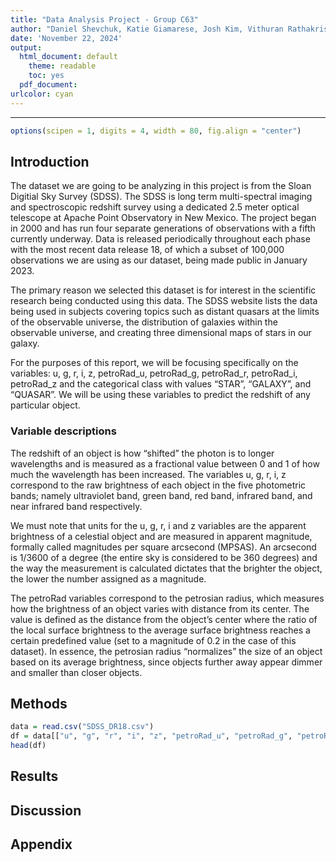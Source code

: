 ```yaml
---
title: "Data Analysis Project - Group C63"
author: "Daniel Shevchuk, Katie Giamarese, Josh Kim, Vithuran Rathakrishnan"
date: 'November 22, 2024'
output:
  html_document: default
    theme: readable
    toc: yes
  pdf_document:
urlcolor: cyan
---
```


***

```r
options(scipen = 1, digits = 4, width = 80, fig.align = "center")
```

## Introduction

The dataset we are going to be analyzing in this project is from the Sloan Digitial Sky Survey (SDSS). The SDSS is long term multi-spectral imaging and spectroscopic redshift survey using a dedicated 2.5 meter optical telescope at Apache Point Observatory in New Mexico. The project began in 2000 and has run four separate generations of observations with a fifth currently underway. Data is released periodically throughout each phase with the most recent data release 18, of which a subset of 100,000 observations we are using as our dataset, being made public in January 2023.

The primary reason we selected this dataset is for interest in the scientific research being conducted using this data. The SDSS website lists the data being used in subjects covering topics such as distant quasars at the limits of the observable universe, the distribution of galaxies within the observable universe, and creating three dimensional maps of stars in our galaxy.

For the purposes of this report, we will be focusing specifically on the variables: u, g, r, i, z, petroRad_u, petroRad_g, petroRad_r, petroRad_i, petroRad_z and the categorical class with values "STAR", "GALAXY", and "QUASAR". We will be using these variables to predict the redshift of any particular object. 

### Variable descriptions

The redshift of an object is how "shifted" the photon is to longer wavelengths and is measured as a fractional value between 0 and 1 of how much the wavelength has been increased. The variables u, g, r, i, z correspond to the raw brightness of each object in the five photometric bands; namely ultraviolet band, green band, red band, infrared band, and near infrared band respectively. 

We must note that units for the u, g, r, i and z variables are the apparent brightness of a celestial object and are measured in apparent magnitude, formally called magnitudes per square arcsecond (MPSAS). An arcsecond is 1/3600 of a degree (the entire sky is considered to be 360 degrees) and the way the measurement is calculated dictates that the brighter the object, the lower the number assigned as a magnitude.

The petroRad variables correspond to the petrosian radius, which measures how the brightness of an object varies with distance from its center. The value is defined as the distance from the object's center where the ratio of the local surface brightness to the average surface brightness reaches a certain predefined value (set to a magnitude of 0.2 in the case of this dataset). In essence, the petrosian radius "normalizes" the size of an object based on its average brightness, since objects further away appear dimmer and smaller than closer objects.

## Methods

```r
data = read.csv("SDSS_DR18.csv")
df = data[["u", "g", "r", "i", "z", "petroRad_u", "petroRad_g", "petroRad_r", "petroRad_i", "petroRad_z", "redshift"]]
head(df)
```


## Results

## Discussion

## Appendix
